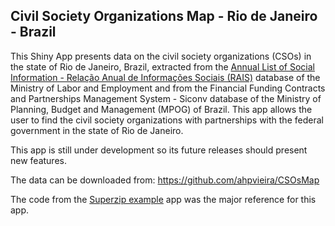 ## Civil Society Organizations Map - Rio de Janeiro - Brazil

This Shiny App presents data on the civil society organizations (CSOs) in the state of Rio de Janeiro, Brazil, extracted from the [Annual List of Social Information - Relação Anual de Informações Sociais (RAIS)](http://www3.mte.gov.br/rais/) database of the Ministry of Labor and Employment and from the Financial Funding Contracts and Partnerships Management System - Siconv database of the Ministry of Planning, Budget and Management (MPOG) of Brazil. This app allows the user to find the civil society organizations with partnerships with the federal government in the state of Rio de Janeiro.

This app is still under development so its future releases should present new features.

The data can be downloaded from: [https://github.com/ahpvieira/CSOsMap](https://github.com/ahpvieira/CSOsMap)

The code from the [Superzip example](http://shiny.rstudio.com/gallery/superzip-example.html) app was the major reference for this app.


